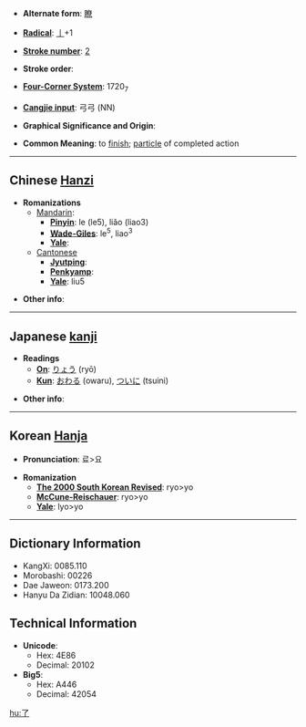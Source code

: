 * '''Alternate form''': [[瞭]]

* '''[[Wiktionary:Chinese radical index| Radical]]''': [[Wiktionary:Chinese radical index 亅|亅]]+1

* '''[[Wiktionary:Chinese total strokes index|Stroke number]]''': [[Wiktionary:Chinese total strokes index 2|2]]

* '''Stroke order''': 

* '''[[Wiktionary:Chinese four corner index|Four-Corner System]]''': 1720<sub>7</sub>

* '''[[Wiktionary:Chinese Cangjie index|Cangjie input]]''': 弓弓 (NN)

* '''Graphical Significance and Origin''': 

* '''Common Meaning''': to [[finish]]; [[particle]] of completed action

----

== Chinese [[Hanzi]] ==

* '''Romanizations'''
** [[Mandarin]]:
*** '''[[Pinyin]]''': le (le5), liǎo (liao3)
*** '''[[Wade-Giles]]''':  le<sup>5</sup>, liao<sup>3</sup>
*** '''[[Yale]]''': 
**[[Cantonese]]
***'''[[Jyutping]]''':
***'''[[Penkyamp]]''': 
***'''[[Yale]]''': liu5

* '''Other info''': 

----

== Japanese [[kanji]] ==

* '''Readings'''
** '''[[On]]''': [[りょう]] (ryō)
** '''[[Kun]]''': [[おわる]] (owaru), [[ついに]] (tsuini)

* '''Other info''':  

----

== Korean [[Hanja]] ==

* '''Pronunciation''': 료>요

* '''Romanization'''
** '''[[The 2000 South Korean Revised Romanization|The 2000 South Korean Revised]]''': ryo>yo
** '''[[McCune-Reischauer]]''': ryo>yo
** '''[[Yale]]''': lyo>yo 
----

== Dictionary Information ==

* KangXi: 0085.110
* Morobashi: 00226
* Dae Jaweon: 0173.200
* Hanyu Da Zidian: 10048.060

== Technical Information ==

* '''Unicode''':
** Hex: 4E86
** Decimal: 20102
* '''Big5''':
** Hex: A446
** Decimal: 42054

[[hu:了]]